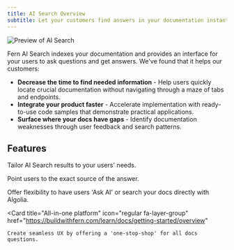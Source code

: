 ```yaml
---
title: AI Search Overview
subtitle: Let your customers find answers in your documentation instantly. 
---
```


<Frame>
<img src="../logos/ask-ai.png" alt="Preview of AI Search" />
</Frame>

Fern AI Search indexes your documentation and provides an interface for your users to ask questions and get answers. We've found that it helps our customers:

- **Decrease the time to find needed information** - Help users quickly locate crucial documentation without navigating through a maze of tabs and endpoints.
- **Integrate your product faster** - Accelerate implementation with ready-to-use code samples that demonstrate practical applications.
- **Surface where your docs have gaps** - Identify documentation weaknesses through user feedback and search patterns.

## Features 

<CardGroup cols={2}>
  <Card 
    title="Custom prompting"
    icon="regular book-open"
    href="/pages/ai-search/features/custom-prompting"
  >
    Tailor AI Search results to your users' needs. 
  </Card>

  <Card 
    title="Citations" 
    icon="regular quote-right"
    href="/pages/ai-search/features/citations"
    >
    Point users to the exact source of the answer. 
  </Card>

  <Card 
    title="Integration with Algolia" 
    icon="regular plug"
    href="https://algolia.com" 
    >
    Offer flexibility to have users 'Ask AI' or search your docs directly with Algolia. 
  </Card>

  <Card 
    title="All-in-one platform" 
    icon="regular fa-layer-group"
    href="https://buildwithfern.com/learn/docs/getting-started/overview"
  >
    Create seamless UX by offering a 'one-stop-shop' for all docs questions. 
  </Card>

</CardGroup>
